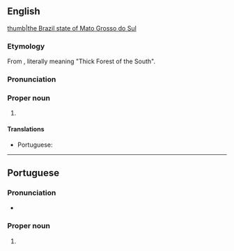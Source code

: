 ==English==
{{wikipedia}}
[[file:Brazil State MatoGrossodoSul.svg|thumb|the Brazil state of Mato Grosso do Sul]]

===Etymology===
From {{etyl|pt|en}}, literally meaning "Thick Forest of the South".

===Pronunciation===
{{rfp||en|lang=en}}

===Proper noun===
{{en-proper noun|head=Mato Grosso do Sul}}

# {{place:Brazil/state|en|capital=Campo Grande|region=Center-West Region}}

====Translations====
{{trans-top|state in south-western Brazil}}
* Portuguese: {{t+|pt|Mato Grosso do Sul|m}}
{{trans-mid}}
{{trans-bottom}}

----

==Portuguese==

===Pronunciation===
* {{a|Brazil}} {{IPA|/ˈma.tu ˈɡɾo.su du ˈsuw/|lang=pt}}

===Proper noun===
{{pt-proper noun|m}}

# {{place:Brazil/state|pt|capital=Campo Grande|region=Center-West Region}}